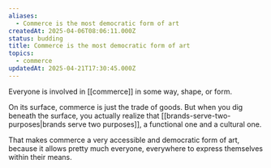 ```yaml
---
aliases:
  - Commerce is the most democratic form of art
createdAt: 2025-04-06T08:06:11.000Z
status: budding
title: Commerce is the most democratic form of art
topics:
  - commerce
updatedAt: 2025-04-21T17:30:45.000Z
---
```

Everyone is involved in [[commerce]] in some way, shape, or form.

On its surface, commerce is just the trade of goods. But when you dig beneath the surface, you actually realize that [[brands-serve-two-purposes|brands serve two purposes]], a functional one and a cultural one.

That makes commerce a very accessible and democratic form of art, because it allows pretty much everyone, everywhere to express themselves within their means.
